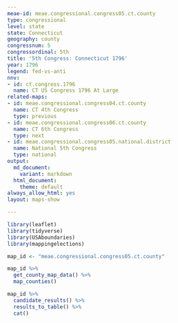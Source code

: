 ```yaml
---
meae-id: meae.congressional.congress05.ct.county
type: congressional
level: state
state: Connecticut
geography: county
congressnum: 5
congressordinal: 5th
title: '5th Congress: Connecticut 1796'
year: 1796
legend: fed-vs-anti
nnv:
- id: ct.congress.1796
  name: CT US Congress 1796 At Large
related-maps:
- id: meae.congressional.congress04.ct.county
  name: CT 4th Congress
  type: previous
- id: meae.congressional.congress06.ct.county
  name: CT 6th Congress
  type: next
- id: meae.congressional.congress05.national.district
  name: National 5th Congress
  type: national
output:
  md_document:
    variant: markdown
  html_document:
    theme: default
always_allow_html: yes
layout: maps-show

---
```


```r
library(leaflet)
library(tidyverse)
library(USAboundaries)
library(mappingelections)

map_id <- "meae.congressional.congress05.ct.county"
```

<div class="map">

```r
map_id %>%
  get_county_map_data() %>%
  map_counties()
```

</div>

<div class="results-table">

```r
map_id %>%
  candidate_results() %>%
  results_to_table() %>%
  cat()
```

</div>